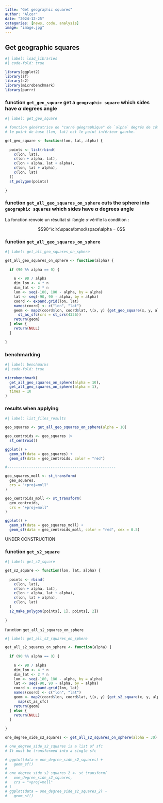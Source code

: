 ```yaml
---
title: "Get geographic squares"
author: "Alcor"
date: "2024-12-25"
categories: [news, code, analysis]
image: "image.jpg"
---
```


## Get geographic squares

```r
#| label: load_libraries
#| code-fold: true

library(ggplot2)
library(sf)
library(s2)
library(microbenchmark)
library(purrr)

```

### function `get_geo_square` get a `geographic square` which sides have $\alpha$ degrees angle

```r
#| label: get_geo_square

# fonction génératrice de "carré géographique" de `alpha` degrés de côté
# le point de base (lon, lat) est le point inférieur gauche. 

get_geo_square <- function(lon, lat, alpha) {
  
  points <- list(rbind(
    c(lon, lat),
    c(lon + alpha, lat),
    c(lon + alpha, lat + alpha),
    c(lon, lat + alpha),
    c(lon, lat)
  ))
  st_polygon(points)
  
}

```


### function `get_all_geo_squares_on_sphere` cuts the sphere into `geographic squares` which sides have $\alpha$ degrees angle

::: {.callout-note collapse="false"}

La fonction renvoie un résultat si l'angle $\alpha$ vérifie la condition :

$$90^\circ\space\bmod\space\alpha = 0$$
:::

### function `get_all_geo_squares_on_sphere`

```r
#| label: get_all_geo_squares_on_sphere

get_all_geo_squares_on_sphere <- function(alpha) {
  
  if (90 %% alpha == 0) {
    
    n <- 90 / alpha
    dim_lon <- 4 * n
    dim_lat <- 2 * n
    lon <- seq(-180, 180 - alpha, by = alpha)
    lat <- seq(-90, 90 - alpha, by = alpha)
    coord <- expand.grid(lon, lat)
    names(coord) <- c("lon", "lat")
    geom <- map2(coord$lon, coord$lat, \(x, y) {get_geo_square(x, y, alpha)}) |> 
      st_as_sfc(crs = st_crs(4326))
    return(geom)
  } else {
    return(NULL)
  }
  
}

```


### benchmarking

```r
#| label: benchmarks
#| code-fold: true

microbenchmark(
  get_all_geo_squares_on_sphere(alpha = 10),
  get_all_geo_squares_on_sphere(alpha = 1),
  times = 10
)

```

### results when applying

```r
#| label: list_files_results

geo_squares <- get_all_geo_squares_on_sphere(alpha = 10)

geo_centroids <- geo_squares |> 
  st_centroid()

ggplot() +
  geom_sf(data = geo_squares) +
  geom_sf(data = geo_centroids, color = "red")

#--------------------------------------------------

geo_squares_moll <- st_transform(
  geo_squares,
  crs = "+proj=moll"
)

geo_centroids_moll <- st_transform(
  geo_centroids,
  crs = "+proj=moll"
)

ggplot() +
  geom_sf(data = geo_squares_moll) +
  geom_sf(data = geo_centroids_moll, color = "red", cex = 0.5)

```

::: {.callout-warning collapse="false"}

UNDER CONSTRUCTION

:::

### function `get_s2_square`

```r
#| label: get_s2_square

get_s2_square <- function(lon, lat, alpha) {
  
  points <- rbind(
    c(lon, lat),
    c(lon + alpha, lat),
    c(lon + alpha, lat + alpha),
    c(lon, lat + alpha),
    c(lon, lat)
  )
  s2_make_polygon(points[, 1], points[, 2])
  
}

```

function `get_all_s2_squares_on_sphere`

```r
#| label: get_all_s2_squares_on_sphere

get_all_s2_squares_on_sphere <- function(alpha) {
  
  if (90 %% alpha == 0) {
    
    n <- 90 / alpha
    dim_lon <- 4 * n
    dim_lat <- 2 * n
    lon <- seq(-180, 180 - alpha, by = alpha)
    lat <- seq(-90, 90 - alpha, by = alpha)
    coord <- expand.grid(lon, lat)
    names(coord) <- c("lon", "lat")
    geom <- map2(coord$lon, coord$lat, \(x, y) {get_s2_square(x, y, alpha)}) |> 
      map(st_as_sfc)
    return(geom)
  } else {
    return(NULL)
  }
  
}

```



```r

one_degree_side_s2_squares <- get_all_s2_squares_on_sphere(alpha = 30)

# one_degree_side_s2_squares is a list of sfc 
# It must be transformed into a single sfc

# ggplot(data = one_degree_side_s2_squares) +
#   geom_sf()
# 
# one_degree_side_s2_squares_2 <- st_transform(
#   one_degree_side_s2_squares,
#   crs = "+proj=moll"
# )
# ggplot(data = one_degree_side_s2_squares_2) +
#   geom_sf()

```

